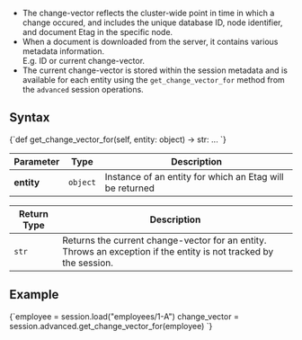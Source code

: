 
* The change-vector reflects the cluster-wide point in time in which a change occured, and 
  includes the unique database ID, node identifier, and document Etag in the specific node.  
* When a document is downloaded from the server, it contains various metadata information.  
  E.g. ID or current change-vector.  
* The current change-vector is stored within the session metadata and is available for each 
  entity using the `get_change_vector_for` method from the `advanced` session operations.

## Syntax

<TabItem value="get_change_vector_1" label="get_change_vector_1">
<CodeBlock language="python">
{`def get_change_vector_for(self, entity: object) -> str: ...
`}
</CodeBlock>
</TabItem>

| Parameter | Type | Description |
| --------- | ---- | ----------- |
| **entity** | `object` | Instance of an entity for which an Etag will be returned |

| Return Type | Description |
| ----------- | ----------- |
| `str` | Returns the current change-vector for an entity. Throws an exception if the entity is not tracked by the session. |

## Example

<TabItem value="get_change_vector_2" label="get_change_vector_2">
<CodeBlock language="python">
{`employee = session.load("employees/1-A")
change_vector = session.advanced.get_change_vector_for(employee)
`}
</CodeBlock>
</TabItem>


